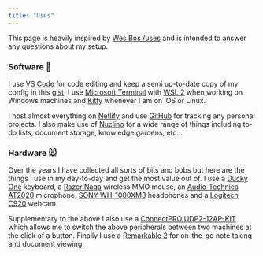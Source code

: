 ```yaml
---
title: "Uses"
---
```


This page is heavily inspired by [Wes Bos /uses](https://wesbos.com/uses) and is intended to answer any questions about my setup.

### Software 🐢

I use [VS Code](https://code.visualstudio.com/) for code editing and keep a semi up-to-date copy of my config in this [gist](https://gist.github.com/chopfitzroy/338df3e01296738c13ba28d41f896213). I use [Microsoft Terminal](https://www.microsoft.com/en-us/p/windows-terminal/9n0dx20hk701) with [WSL 2](https://docs.microsoft.com/en-us/windows/wsl/install) when working on Windows machines and [Kitty](https://sw.kovidgoyal.net/kitty/) whenever I am on iOS or Linux.

I host almost everything on [Netlify](https://www.netlify.com/) and use [GitHub](https://github.com/) for tracking any personal projects. I also make use of [Nuclino](https://www.nuclino.com/) for a wide range of things including to-do lists, document storage, knowledge gardens, etc...

### Hardware 🐭

Over the years I have collected all sorts of bits and bobs but here are the things I use in my day-to-day and get the most value out of. I use a [Ducky One](https://www.duckychannel.com.tw/en) keyboard, a [Razer Naga](https://www.razer.com/gaming-mice/razer-naga-pro) wireless MMO mouse, an [Audio-Technica AT2020](https://www.audio-technica.com/en-us/at2020) microphone, [SONY WH-1000XM3](https://www.sony.co.nz/electronics/headband-headphones/wh-1000xm3) headphones and a [Logitech C920](https://www.logitech.com/en-nz/products/webcams/c920-pro-hd-webcam.960-000770.html) webcam.

Supplementary to the above I also use a [ConnectPRO UDP2-12AP-KIT](https://connectpro.com/product/udp2-12ap-kit-2port-dual-displayport-kvm) which allows me to switch the above peripherals between two machines at the click of a button. Finally I use a [Remarkable 2](https://remarkable.com/) for on-the-go note taking and document viewing.
